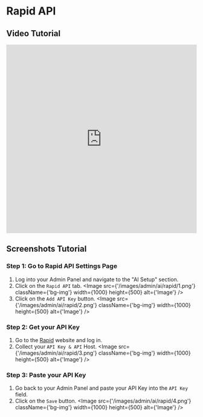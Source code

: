 
# Rapid API

## Video Tutorial
<div class="bg-img">
    <iframe width="100%" height="500" src="https://www.youtube.com/embed/quLFvRUwirk" title="Setup Rapid API key on XenithAI - AI Content Writer Tools &amp; Image Generator (SaaS)" frameborder="0" allow="accelerometer; autoplay; clipboard-write; encrypted-media; gyroscope; picture-in-picture; web-share" allowfullscreen="true"></iframe>
</div>

## Screenshots Tutorial

### Step 1: Go to Rapid API Settings Page
1. Log into your Admin Panel and navigate to the "AI Setup" section.
2. Click on the `Rapid API` tab.
<Image src={'/images/admin/ai/rapid/1.png'} className={'bg-img'} width={1000} height={500} alt={'Image'} />
3. Click on the `Add API Key` button.
<Image src={'/images/admin/ai/rapid/2.png'} className={'bg-img'} width={1000} height={500} alt={'Image'} />

### Step 2: Get your API Key
1. Go to the [Rapid](https://rapidapi.com/restyler/api/article-extractor-and-summarizer) website and log in.
2. Collect your `API Key & API` Host.
<Image src={'/images/admin/ai/rapid/3.png'} className={'bg-img'} width={1000} height={500} alt={'Image'} />

### Step 3: Paste your API Key
1. Go back to your Admin Panel and paste your API Key into the `API Key` field.
2. Click on the `Save` button.
<Image src={'/images/admin/ai/rapid/4.png'} className={'bg-img'} width={1000} height={500} alt={'Image'} />
